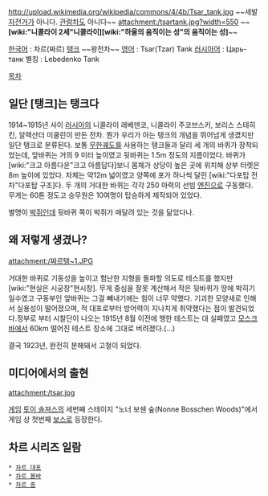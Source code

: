 http://upload.wikimedia.org/wikipedia/commons/4/4b/Tsar_tank.jpg
~~세발[[자전거]]가 아니다. [[관람차]]도 아니다~~
attachment:/tsartank.jpg?width=550
~~'''[wiki:"니콜라이 2세"니콜라이][wiki:"하울의 움직이는 성"의 움직이는 성]'''~~

[[한국어]] : 차르(짜르) [[탱크]] ~~왕전차~~
[[영어]] : Tsar(Tzar) Tank
[[러시아어]] : Царь-танк
별칭 : Lebedenko Tank

[[목차]]
== 일단 [탱크]는 탱크다 ==
1914~1915년 사이 [[러시아]]의 니콜라이 레베덴코, 니콜라이 주코브스키, 보리스 스테히킨, 알렉산더 미쿨린이 만든 전차.
뭔가 우리가 아는 탱크의 개념을 뛰어넘게 생겼지만 일단 탱크로 분류된다. 
보통 [[무한궤도]]를 사용하는 탱크들과 달리 세 개의 바퀴가 장착되었는데, 앞바퀴는 거의 9 미터 높이였고 뒷바퀴는 1.5m 정도의 지름이었다. 바퀴가 [wiki:"크고 아름다운"크고 아름답다]보니 몸체가 상당이 높은 곳에 위치해 상부 터렛은 8m 높이에 있었다. 차체는 약12m 넓이였고 양쪽에 포가 하나씩 달린 [wiki:"다포탑 전차"다포탑 구조]다. 두 개의 거대한 바퀴는 각각 250 마력의 선빔 [[엔진]]으로 구동했다. 무게는 60톤 정도고 승무원은 10여명이 탑승하게 제작되어 있었다.

별명이 [[박쥐]]인데 뒷바퀴 쪽이 박쥐가 매달려 있는 것을 닮았다나.
== 왜 저렇게 생겼나? ==
attachment:/짜르탱~1.JPG

거대한 바퀴로 기동성을 높이고 험난한 지형을 돌파할 의도로 테스트를 했지만 [wiki:"현실은 시궁창"현시창]. 무게 중심을 잘못 계산해서 작은 뒷바퀴가 땅에 박히기 일수였고 구동부인 앞바퀴는 그걸 빼내기에는 힘이 너무 약했다. 기괴한 모양새로 인해서 실용성이 떨어졌으며, 적 대포로부터 방어력이 지나치게 취약했다는 점이 발견되었다.정부로 부터 시찰단이 나오는 1915년 8월 이전에 행한 테스트는 대 실패였고 [[모스크바]]에서 60km 떨어진 테스트 장소에 그대로 버려졌다.(…)

결국 1923년, 완전히 분해돼서 고철이 되었다.
== 미디어에서의 출현 ==
attachment:/tsar.jpg

[[게임]] [[토이 솔져스]]의 세번째 스테이지 "노너 보쉔 숲(Nonne Bosschen Woods)"에서 게임 상 첫번째 [[보스]]로 등장한다.
== 차르 시리즈 일람 ==
 * [[차르 대포]]
 * [[차르 봄바]]
 * [[차르 종]]
